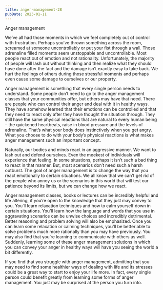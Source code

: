 ```yaml
---
title: anger-management-28
pubDate: 2023-01-11
---
```


Anger management

We’ve all had those moments in which we feel completely out of control with frustration. Perhaps you’ve thrown something across the room, screamed at someone uncontrollably or put your fist through a wall. Those adrenaline filled moments seem unstoppable and uncontrollable. Most people react out of emotion and not rationality. Unfortunately, the majority of people will lash out without thinking and then realize what they should have done after the fact and the damage isn’t exactly easy to take back. We hurt the feelings of others during those stressful moments and perhaps even cause some damage to ourselves or our property. 

Anger management is something that every single person needs to understand. Some people don’t need to go to the anger management classes that your communities offer, but others may have that need. There are people who can control their anger and deal with it in healthy ways. They have somehow learned that their emotions can be controlled and that they need to react only after they have thought the situation through. They still have the same physical reactions that are natural to every human being – the quickened heartbeats, raise in blood pressure and the levels of adrenaline. That’s what your body does instinctively when you get angry. What you choose to do with your body’s physical reactions is what makes anger management such an important concept.

Naturally, our bodies and minds react in an aggressive manner. We want to lash out and defend ourselves. Even the meekest of individuals will experience that feeling. In some situations, perhaps it isn’t such a bad thing to react in that manner. But, most scenarios don’t need such a harsh outburst. The goal of anger management is to change the way that you react emotionally to certain situations. We all know that we can’t get rid of the people who annoy us or the scenarios in this world that will test our patience beyond its limits, but we can change how we react. 

Anger management classes, books or lectures can be incredibly helpful and life altering, if you’re open to the knowledge that they just may convey to you. You’ll learn relaxation techniques and how to calm yourself down in certain situations. You’ll learn how the language and words that you use in aggravating scenarios can be unwise choices and incredibly detrimental. Better reasoning and problem solving will also be emphasized. Once you can learn some relaxation or calming techniques, you’ll be better able to solve problems much more rationally than you may have previously. You may also find that you’re learning to communicate with others as well. Suddenly, learning some of these anger management solutions in which you can convey your anger in healthy ways will have you seeing the world a bit differently. 

If you find that you struggle with anger management, admitting that you may need to find some healthier ways of dealing with life and its stresses could be a great way to start to enjoy your life more. In fact, every single person could benefit greatly from learning some forms of anger management. You just may be surprised at the person you turn into.